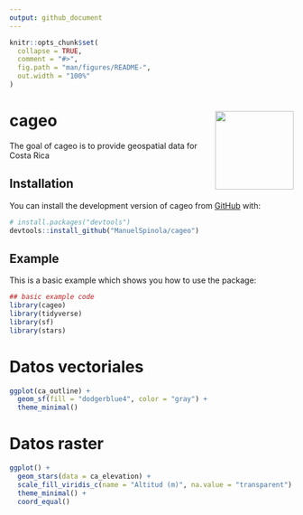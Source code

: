 ```yaml
---
output: github_document
---
```


<!-- README.md is generated from README.Rmd. Please edit that file -->

```r
knitr::opts_chunk$set(
  collapse = TRUE,
  comment = "#>",
  fig.path = "man/figures/README-",
  out.width = "100%"
)
```

# cageo <img src="man/figures/logo.png" align="right" height="139" />

<!-- badges: start -->
<!-- badges: end -->

The goal of cageo is to provide geospatial data for Costa Rica

## Installation

You can install the development version of cageo from [GitHub](https://github.com/) with:

``` r
# install.packages("devtools")
devtools::install_github("ManuelSpinola/cageo")
```

## Example

This is a basic example which shows you how to use the package:

```r
## basic example code
library(cageo)
library(tidyverse)
library(sf)
library(stars)
```

# Datos vectoriales

```r
ggplot(ca_outline) +
  geom_sf(fill = "dodgerblue4", color = "gray") +
  theme_minimal()
```

# Datos raster

```r
ggplot() +
  geom_stars(data = ca_elevation) +
  scale_fill_viridis_c(name = "Altitud (m)", na.value = "transparent") +
  theme_minimal() +
  coord_equal()
```



